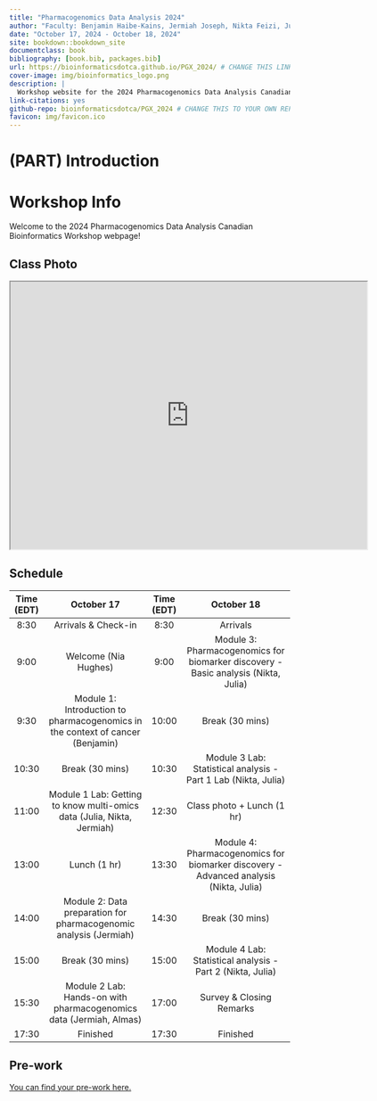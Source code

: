 ```yaml
--- 
title: "Pharmacogenomics Data Analysis 2024"
author: "Faculty: Benjamin Haibe-Kains, Jermiah Joseph, Nikta Feizi, Julia Nguyen, and Nia Hughes"
date: "October 17, 2024 - October 18, 2024"
site: bookdown::bookdown_site
documentclass: book
bibliography: [book.bib, packages.bib]
url: https://bioinformaticsdotca.github.io/PGX_2024/ # CHANGE THIS LINK TO YOUR LANDING PAGE LINK
cover-image: img/bioinformatics_logo.png
description: |
  Workshop website for the 2024 Pharmacogenomics Data Analysis Canadian Bioinformatics Workshop
link-citations: yes
github-repo: bioinformaticsdotca/PGX_2024 # CHANGE THIS TO YOUR OWN REPO
favicon: img/favicon.ico
---
```


# (PART) Introduction {-}

# Workshop Info

Welcome to the 2024 Pharmacogenomics Data Analysis Canadian Bioinformatics Workshop webpage!  

## Class Photo

<iframe src="https://drive.google.com/file/d/1aUfyf57uF8PshyeRR1lKR7aF_VieF1ec/preview" width="640" height="480" allow="autoplay"></iframe>

## Schedule

| Time (EDT) |                                   October 17                                   | Time (EDT) |                                       October 18                                      |
|:----------:|:------------------------------------------------------------------------------:|:----------:|:-------------------------------------------------------------------------------------:|
|    8:30    |                               Arrivals & Check-in                              |    8:30    |                                        Arrivals                                       |
|    9:00    |                              Welcome (Nia Hughes)                              |    9:00    |   Module 3: Pharmacogenomics for biomarker discovery - Basic analysis (Nikta, Julia)  |
|    9:30    | Module 1: Introduction to pharmacogenomics in the context of cancer (Benjamin) |    10:00   |                                    Break (30 mins)                                    |
|    10:30   |                                 Break (30 mins)                                |    10:30   |             Module 3 Lab: Statistical analysis - Part 1 Lab (Nikta, Julia)            |
|    11:00   |     Module 1 Lab: Getting to know multi-omics data (Julia, Nikta, Jermiah)     |    12:30   |                               Class photo + Lunch (1 hr)                              |
|    13:00   |                                  Lunch (1 hr)                                  |    13:30   | Module 4: Pharmacogenomics for biomarker discovery - Advanced analysis (Nikta, Julia) |
|    14:00   |        Module 2: Data preparation for pharmacogenomic analysis (Jermiah)       |    14:30   |                                    Break (30 mins)                                    |
|    15:00   |                                 Break (30 mins)                                |    15:00   |               Module 4 Lab: Statistical analysis - Part 2 (Nikta, Julia)              |
|    15:30   |       Module 2 Lab: Hands-on with pharmacogenomics data (Jermiah, Almas)       |    17:00   |                                Survey & Closing Remarks                               |
|    17:30   |                                    Finished                                    |    17:30   |                                        Finished                                       |
## Pre-work

[You can find your pre-work here.](https://docs.google.com/forms/d/e/1FAIpQLSfVRGQTvRJG0PKQhkHZ_L7MQYYI_W5ZETPcBgMOVzMTwL2WMQ/viewform)
